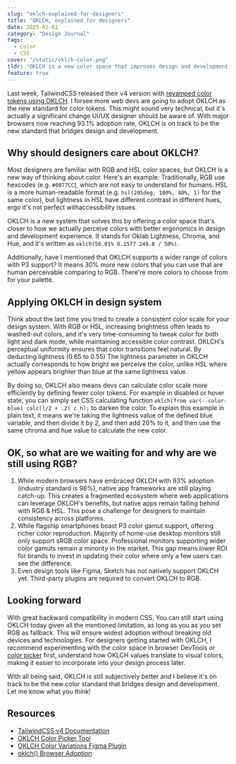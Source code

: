 ```yaml
---
slug: "oklch-explained-for-designers"
title: "OKLCH, explained for designers"
date: 2025-02-01
category: "Design Journal"
tags:
  - Color
  - CSS  
cover: "/static/oklch-color.png"
tldr: "OKLCH is a new color space that improves design and development with a wider color gamut. Learn why it's the new standard for web colors."
feature: true
---
```


Last week, TailwindCSS released their v4 version with [revamped color tokens using OKLCH](https://tailwindcss.com/docs/colors#default-color-palette-reference). I forsee more web devs are going to adopt OKLCH as the new standard for color tokens. This might sound very technical, but it's actually a significant change UI/UX designer should be aware of. With major browsers now reaching 93.1% adoption rate, OKLCH is on track to be the new standard that bridges design and development.

## Why should designers care about OKLCH?

Most designers are familiar with RGB and HSL color spaces, but OKLCH is a new way of thinking about color. Here's an example: Traditionally, RGB use hexcodes (e.g. `#0077CC`), which are not easy to understand for humans. HSL is a more human-readable format (e.g. `hsl(205deg, 100%, 40%, 1)` for the same color),  but lightness in HSL have different contrast in different hues, ergo it's not perfect withaccessibility issues. 

OKLCH is a new system that solves this by offering a color space that's closer to how we actually perceive colors with better ergonomics in design and development experience. It stands for Oklab Lightness, Chroma, and Hue, and it's written as `oklch(56.01% 0.1577 249.8 / 50%)`.

Additionally, have I mentioned that OKLCH supports a wider range of colors with P3 support?  It means 30% more new colors that you can use that are human perceivable comparing to RGB. There're more colors to choose from for your palette.

## Applying OKLCH in design system

Think about the last time you tried to create a consistent color scale for your design system. With RGB or HSL, increasing brightness often leads to washed-out colors, and it's very time-consuming to tweak color for both light and dark mode, while maintaining accessible color contrast. OKLCH's perceptual uniformity ensures that color transitions feel natural. By deducting lightness (0.65 to 0.55) The lightness parameter in OKLCH actually corresponds to how bright we perceive the color, unlike HSL where yellow appears brighter than blue at the same lightness value.

By doing so, OKLCH also means devs can calculate color scale more efficiently by defining fewer color tokens. For example in disabled or hover state, you can simply set CSS calculating function `oklch(from var(--color-blue) calc(l/2 + .2) c h);` to darken the color. To explain this example in plain text, it means we're taking the lightness value of the defined blue variable, and then divide it by 2, and then add 20% to it, and then use the same chroma and hue value to calculate the new color.

## OK, so what are we waiting for and why are we still using RGB?

1. While modern browsers have embraced OKLCH with 93% adoption (industry standard is 98%), native app frameworks are still playing catch-up. This creates a fragmented ecosystem where web applications can leverage OKLCH's benefits, but native apps remain falling behind with RGB & HSL. This pose a challenge for designers to maintain consistency across platforms.
2. While flagship smartphones boast P3 color gamut support, offering richer color reproduction. Majority of home-use desktop monitors still only support sRGB color space. Professional monitors supporting wider color gamuts remain a minority in the market. This gap means lower ROI for brands to invest in updating their color where only a few users can see the difference.
3. Even design tools like Figma, Sketch  has not natively support OKLCH yet. Third-party plugins are required to convert OKLCH to RGB.

## Looking forward

With great backward compatibility in modern CSS, You can still start using OKLCH today given all the mentioned limitation, as long as you as you set RGB as fallback. This will ensure widest adoption without breaking old devices and technologies. For designers getting started with OKLCH, I recommend experimenting with the color space in browser DevTools or [color picker](https://oklch.com) first, understand how OKLCH values translate to visual colors, making it easier to incorporate into your design process later.

With all being said, OKLCH is still subjectively better and I believe it's on track to be the new color standard that bridges design and development. Let me know what you think!


## Resources
- [TailwindCSS v4 Documentation](https://tailwindcss.com)
- [OKLCH Color Picker Tool](https://oklch.com)
- [OKLCH Color Variations Figma Plugin](https://www.figma.com/community/plugin/1261721955648857186)
- [oklch() Browser Adoption](https://caniuse.com/mdn-css_types_color_oklch) 